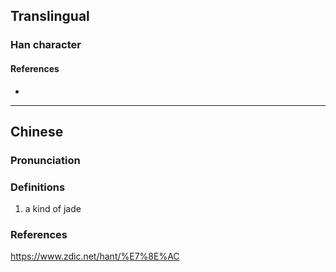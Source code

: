 {{character info}}
==Translingual==

===Han character===
{{Han char|rn=96|rad=玉|as=04|sn=8|four=17140|canj=MGBY|ids=⿰𤣩丹}}

====References====
* {{Han ref|kx=0728.180|dkj=20876|hdz=21104.170|uh=73AC|ud=29612|bh=CD6C|bd=52588}}

----

==Chinese==
{{zh-forms}}

===Pronunciation===
{{zh-pron
|m=dǎn
|c=
|cat=
}}

===Definitions===
{{zh-hanzi}}

# a kind of jade

===References===
https://www.zdic.net/hant/%E7%8E%AC